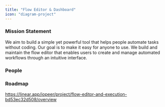 ```yaml
---
title: "Flow Editor & Dashboard"
icon: "diagram-project"
---
```



### Mission Statement

We aim to build a simple yet powerful tool that helps people automate tasks without coding. Our goal is to make it easy for anyone to use. We build and maintain the flow editor that enables users to create and manage automated workflows through an intuitive interface.


### People

<CardGroup col={3}>
<Snippet file="profile/abdulyki.mdx" />
</CardGroup>


### Roadmap

https://linear.app/iopeer/project/flow-editor-and-execution-bd53ec32d508/overview